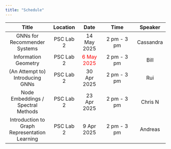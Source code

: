 ```yaml
---
title: "Schedule"
---
```


| Title | Location | Date | Time | Speaker |
|:--------:|:-----:|:---:|:------:|:-----:|
| GNNs for Recommender Systems    | PSC Lab 2  | 14 May 2025 |    2 pm - 3 pm   |  Cassandra    |
| Information Geometry    | PSC Lab 2  | <span style="color:Red">6 May 2025</span> |    2 pm - 3 pm   |  Bill    |
| (An Attempt to) Introducing GNNs     | PSC Lab 2  | 30 Apr 2025 |    2 pm - 3 pm   |  Rui    |
| Node Embeddings / Spectral Methods     | PSC Lab 2  | 23 Apr 2025 |    2 pm - 3 pm   |  Chris N    |
| Introduction to Graph Representation Learning     | PSC Lab 2  | 9 Apr 2025 |    2 pm - 3 pm   |  Andreas    |